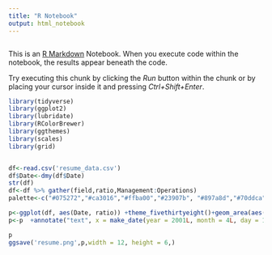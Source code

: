 ```yaml
---
title: "R Notebook"
output: html_notebook
---
```

```r

```

This is an [R Markdown](http://rmarkdown.rstudio.com) Notebook. When you execute code within the notebook, the results appear beneath the code. 

Try executing this chunk by clicking the *Run* button within the chunk or by placing your cursor inside it and pressing *Ctrl+Shift+Enter*. 

```r
library(tidyverse)
library(ggplot2)
library(lubridate)
library(RColorBrewer)
library(ggthemes)
library(scales)
library(grid)
```

```r


  

```
```r
df<-read.csv('resume_data.csv')
df$Date<-dmy(df$Date)
str(df)
df<-df %>% gather(field,ratio,Management:Operations)
palette<-c("#075272","#ca3016","#ffba00","#23907b", "#897a8d","#70ddca")

p<-ggplot(df, aes(Date, ratio)) +theme_fivethirtyeight()+geom_area(aes( fill= field), position = 'stack') +scale_x_date(breaks = pretty_breaks(15))+scale_fill_manual(values = palette)+labs(colour="")+theme(axis.title = element_text(), axis.title.x=element_blank(), axis.text.x = element_text(angle = 90, hjust = 1),legend.text=element_text(size=10),plot.caption=element_text(size=8),legend.title=element_blank(),legend.position="bottom", legend.direction="horizontal")+ggtitle("from MRP to MVP")+labs(caption = "Source : linkedin.com")+ylab("%")
p<-p  +annotate("text", x = make_date(year = 2001L, month = 4L, day = 1L), y = 80, label = "Thyssen", angle = 90,size=3,colour='white')+annotate("text", x = make_date(year = 2004L, month = 11L, day = 1L), y = 65, label = "Faurecia", angle = 90,size=3,colour='white')+annotate("text", x = make_date(year = 2006L, month = 7L, day = 1L), y = 40, label = "Bombardier", angle = 90,size=3,colour='white')+annotate("text", x = make_date(year = 2010L, month = 1L, day = 1L), y = 50, label = "Asltom", angle = 90,size=3,colour='white')+annotate("text", x = make_date(year = 2013L, month = 11L, day = 1L), y = 50, label = "CimData", angle = 90,size=3,colour='white')+annotate("text", x = make_date(year = 2015L, month = 5L, day = 1L), y = 50, label = "Dilax", angle = 90,size=3,colour='white')+annotate("text", x = make_date(year = 2017L, month = 5L, day = 1L), y = 50, label = "Udacity", angle = 90,size=3,colour='white')+annotate("text", x = make_date(year = 2017L, month = 10L, day = 1L), y = 50, label = "Akquinet", angle = 90,size=3,colour='white') +geom_vline(xintercept = make_date(year = 2001L, month = 10L, day = 1L),linetype="dotted")+geom_vline(xintercept = make_date(year = 2006L, month = 4L, day = 1L),linetype="dotted")+geom_vline(xintercept = make_date(year = 2013L, month = 9L, day = 1L),linetype="dotted")+geom_vline(xintercept = make_date(year = 2014L, month = 3L, day = 1L),linetype="dotted")+geom_vline(xintercept = make_date(year = 2017L, month = 3L, day = 1L),linetype="dotted")+geom_vline(xintercept = make_date(year = 2017L, month = 8L, day = 1L),linetype="dotted")+theme(plot.title = element_text(hjust = 0.5,size=12))

p
ggsave('resume.png',p,width = 12, height = 6,)
```



